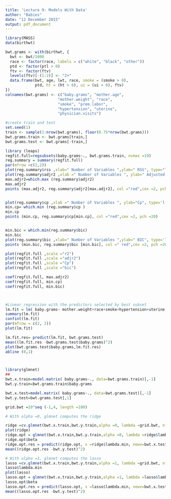 ```yaml
---
title: 'Lecture 9: Models With Data'
author: "Babies"
date: "12 December 2015"
output: pdf_document
---
```




```r
library(MASS)
data(birthwt)

bwt.grams <- with(birthwt, {
  bwt <- bwt/1000
  race <- factor(race, labels = c("white", "black", "other"))
  ptd <- factor(ptl > 0)
  ftv <- factor(ftv)
  levels(ftv)[-(1:2)] <- "2+"
  data.frame(bwt, age, lwt, race, smoke = (smoke > 0),
             ptd, ht = (ht > 0), ui = (ui > 0), ftv)
})
colnames(bwt.grams) <- c("baby.grams", "mother.age", 
                       "mother.weight", "race",
                       "smoke", "prem.labor", 
                       "hypertension", "uterine",
                       "physician.visits")

#create train and test
set.seed(1)
train <- sample(1:nrow(bwt.grams), floor(0.75*nrow(bwt.grams)))
bwt.grams.train <- bwt.grams[train,]
bwt.grams.test <- bwt.grams[-train,]

library (leaps)
regfit.full=regsubsets(baby.grams~., bwt.grams.train, nvmax =19)
reg.summary = summary(regfit.full)
par(mfrow =c(2,2))
plot(reg.summary$rss ,xlab=" Number of Variables ",ylab=" RSS", type="l")
plot(reg.summary$adjr2 ,xlab =" Number of Variables ", ylab=" Adjusted RSq",type="l")
max.adjr2=which.max (reg.summary$adjr2)
max.adjr2
points (max.adjr2, reg.summary$adjr2[max.adjr2], col ="red",cex =2, pch =20)


plot(reg.summary$cp ,xlab =" Number of Variables ", ylab="Cp", type='l')
min.cp= which.min (reg.summary$cp )
min.cp
points (min.cp, reg.summary$cp[min.cp], col ="red",cex =2, pch =20)


min.bic = which.min(reg.summary$bic)
min.bic
plot(reg.summary$bic ,xlab=" Number of Variables ",ylab=" BIC", type='l')
points (min.bic, reg.summary$bic [min.bic], col =" red",cex =2, pch =20)

plot(regfit.full ,scale ="r2")
plot(regfit.full ,scale ="adjr2")
plot(regfit.full ,scale ="Cp")
plot(regfit.full ,scale ="bic")

coef(regfit.full, max.adjr2) 
coef(regfit.full, min.cp)
coef(regfit.full, min.bic)



#Linear regression with the predictors selected by best subset
lm.fit = lm( baby.grams~ mother.weight+race+smoke+hypertension+uterine, data=bwt.grams.train)
summary(lm.fit)
confint(lm.fit)
par(mfrow = c(2, 2))
plot(lm.fit)

lm.fit.res= predict(lm.fit, bwt.grams.test)
mean((lm.fit.res -bwt.grams.test$baby.grams)^2)
plot(bwt.grams.test$baby.grams,lm.fit.res)
abline (0,1)



library(glmnet)
##
bwt.x.train=model.matrix( baby.grams~., data=bwt.grams.train)[,-1]
bwt.y.train=bwt.grams.train$baby.grams

bwt.x.test=model.matrix( baby.grams~., data=bwt.grams.test)[,-1]
bwt.y.test=bwt.grams.test[,1]

grid.bwt =10^seq (-1,4, length =100)

# With alpha =0, glmnet computes the ridge

ridge =cv.glmnet(bwt.x.train,bwt.y.train,alpha =0, lambda =grid.bwt, nfolds=6)
plot(ridge)
ridge.opt = glmnet(bwt.x.train,bwt.y.train,alpha =0, lambda =ridge$lambda.min)
ridge.opt$beta
ridge.opt.res = predict(ridge.opt, s =ridge$lambda.min, newx=bwt.x.test)
mean((ridge.opt.res -bwt.y.test)^2)

# With alpha =1, glmnet computes the lasso
lasso =cv.glmnet(bwt.x.train,bwt.y.train,alpha =1, lambda =grid.bwt, nfolds=6)
lasso$lambda.min
plot(lasso)
lasso.opt = glmnet(bwt.x.train,bwt.y.train,alpha =1, lambda =lasso$lambda.min)
lasso.opt$beta
lasso.opt.res = predict(lasso.opt, s =lasso$lambda.min, newx=bwt.x.test)
mean((lasso.opt.res -bwt.y.test)^2)
```






